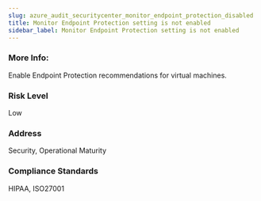 ```yaml
---
slug: azure_audit_securitycenter_monitor_endpoint_protection_disabled
title: Monitor Endpoint Protection setting is not enabled
sidebar_label: Monitor Endpoint Protection setting is not enabled
---
```


### More Info:

Enable Endpoint Protection recommendations for virtual machines.

### Risk Level

Low

### Address

Security, Operational Maturity

### Compliance Standards

HIPAA, ISO27001

